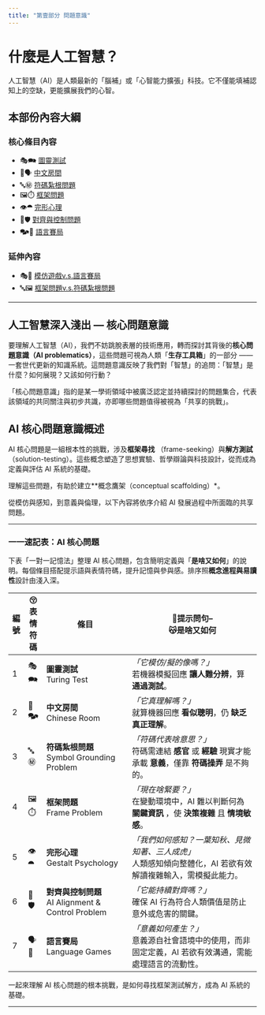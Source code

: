 ```yaml
---
title: "第壹部分 問題意識"
---
```

# 什麼是人工智慧？{.unnumbered}

人工智慧（AI）是人類最新的「腦補」或「心智能力擴張」科技。它不僅能填補認知上的空缺，更能擴展我們的心智。

## 本部份內容大綱

### 核心條目內容

* 🎭🗪 [圖靈測試](01-01-Turing_Test.zh-hant.qmd)
* 🧱🗣️ [中文房間](01-02-Chinese_Room.zh-hant.qmd)
* 🔤㊙️ [符碼紮根問題](01-03-Symbol_Grounding_Problem.zh-hant.qmd)
* 🖼️⏱️ [框架問題](01-04-Frame_Problem.zh-hant.qmd)
* 👁️⯊ [完形心理](01-05-Gestalt_Psychology.zh-hant.qmd)
* 🎯🛡️ [對齊與控制問題](01-06-AI_Alignment_Control_Problem.zh-hant.qmd)
* 🗫🎲 [語言賽局](01-07-Language_Games.zh-hant.qmd)

### 延伸內容
* 🎭🎲 [模仿遊戲v.s.語言賽局](01v07-Imitation_Game_vs_Language_Games.zh-hant.qmd)
* 🔤🖼️ [框架問題v.s.符碼紮根問題](01v03-Frame_Problem_vs_Symbol_Grounding_Problem.zh-hant.qmd)

---


## 人工智慧深入淺出 — 核心問題意識

要理解人工智慧（AI），我們不妨跳脫表層的技術應用，轉而探討其背後的**核心問題意識（AI problematics）**，這些問題可視為人類「**生存工具箱**」的一部分 —— 一套世代更新的知識系統。這問題意識反映了我們對「智慧」的追問：「智慧」是什麼？如何展現？又該如何行動？

「核心問題意識」指的是某一學術領域中被廣泛認定並持續探討的問題集合，代表該領域的共同關注與初步共識，亦即哪些問題值得被視為「共享的挑戰」。

## AI 核心問題意識概述

AI 核心問題是一組根本性的挑戰，涉及**框架尋找** （frame-seeking）與**解方測試**（solution-testing）。這些概念塑造了思想實驗、哲學辯論與科技設計，從而成為定義與評估 AI 系統的基礎。

理解這些問題，有助於建立**概念鷹架（conceptual scaffolding）*。

從模仿與感知，到意義與倫理，以下內容將依序介紹 AI 發展過程中所面臨的共享問題。

---

### 一一速記表：AI 核心問題

下表「一對一記憶法」整理 AI 核心問題，包含簡明定義與「**是啥又如何**」的說明。每個條目搭配提示語與表情符碼，提升記憶與參與感。排序照**概念進程與易讀性**設計由淺入深。


| 編號  | 😚表情符碼 | 條目                                            | 🤔提示問句--<br>😽是啥又如何                                                   |
| --- | ------ | --------------------------------------------- | --------------------------------------------------------------------- |
| 1   | 🎭🗪   | **圖靈測試**<br>Turing Test                       | _「它模仿/擬的像嗎？」_<br>若機器模擬回應 **讓人難分辨**，算 **通過測試**。                        |
| 2   | 🧱🗫   | **中文房間**<br>Chinese Room                      | _「它真理解嗎？」_<br>就算機器回應 **看似聰明**，仍 **缺乏真正理解**。                           |
| 3   | 🔤㊙    | **符碼紮根問題**<br>Symbol Grounding Problem        | _「符碼代表啥意思？」_<br>符碼需連結 **感官** 或 **經驗** 現實才能承載 **意義**，僅靠 **符碼操弄** 是不夠的。 |
| 4   | 🖼️⏱️  | **框架問題**<br>Frame Problem                     | _「現在啥緊要？」_<br>在變動環境中，AI 難以判斷何為 **關鍵資訊** ，使 **決策複雜** 且 **情境敏感**。       |
| 5   | 👁️⯊   | **完形心理**<br>Gestalt Psychology                | _「我們如何感知？一葉知秋、見微知著、三人成虎」_<br>人類感知傾向整體化，AI 若欲有效解讀複雜輸入，需模擬此能力。          |
| 6   | 🎯🛡️  | **對齊與控制問題**<br>AI Alignment & Control Problem | _「它能持續對齊嗎？」_<br>確保 AI 行為符合人類價值是防止意外或危害的關鍵。                            |
| 7   | 🗣️🎲  | **語言賽局**<br>Language Games                    | _「意義如何產生？」_<br>意義源自社會語境中的使用，而非固定定義，AI 若欲有效溝通，需能處理語言的流動性。              |

一起來理解 AI 核心問題的根本挑戰，是如何尋找框架測試解方，成為 AI 系統的基礎。

---
